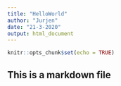 ```yaml
---
title: "HelloWorld"
author: "Jurjen"
date: "21-3-2020"
output: html_document
---
```


```r
knitr::opts_chunk$set(echo = TRUE)
```

## This is a markdown file